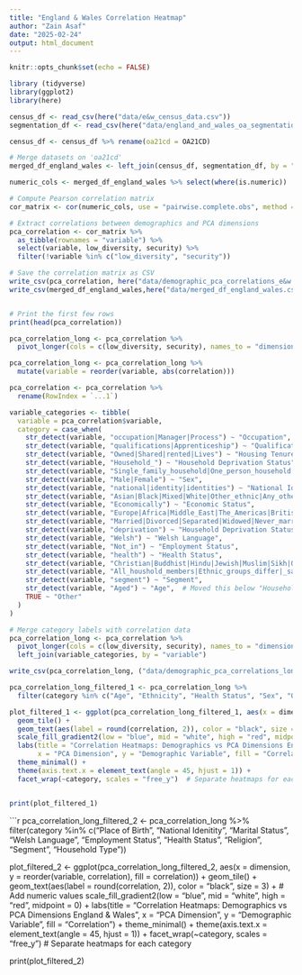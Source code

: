 ---
title: "England & Wales Correlation Heatmap"
author: "Zain Asaf"
date: "2025-02-24"
output: html_document
---

```{r setup, include=FALSE}
knitr::opts_chunk$set(echo = FALSE)
```

```{r}

library (tidyverse)
library(ggplot2)
library(here)

```

```{r}

census_df <- read_csv(here("data/e&w_census_data.csv")) 
segmentation_df <- read_csv(here("data/england_and_wales_oa_segmentation.csv"))

```

```{r}

census_df <- census_df %>% rename(oa21cd = OA21CD)

# Merge datasets on 'oa21cd'
merged_df_england_wales <- left_join(census_df, segmentation_df, by = "oa21cd")

numeric_cols <- merged_df_england_wales %>% select(where(is.numeric))

# Compute Pearson correlation matrix
cor_matrix <- cor(numeric_cols, use = "pairwise.complete.obs", method = "pearson")

# Extract correlations between demographics and PCA dimensions
pca_correlation <- cor_matrix %>%
  as_tibble(rownames = "variable") %>%
  select(variable, low_diversity, security) %>%
  filter(!variable %in% c("low_diversity", "security"))

# Save the correlation matrix as CSV
write_csv(pca_correlation, here("data/demographic_pca_correlations_e&w.csv"))
write_csv(merged_df_england_wales,here("data/merged_df_england_wales.csv"))


# Print the first few rows
print(head(pca_correlation))
```

```{r}

pca_correlation_long <- pca_correlation %>%
  pivot_longer(cols = c(low_diversity, security), names_to = "dimension", values_to = "correlation")

pca_correlation_long <- pca_correlation_long %>%
  mutate(variable = reorder(variable, abs(correlation)))

```

```{r}

pca_correlation <- pca_correlation %>%
  rename(RowIndex = `...1`)  

```



```{r}
variable_categories <- tibble(
  variable = pca_correlation$variable,
  category = case_when(
    str_detect(variable, "occupation|Manager|Process") ~ "Occupation",  
    str_detect(variable, "qualifications|Apprenticeship") ~ "Qualifications",
    str_detect(variable, "Owned|Shared|rented|Lives") ~ "Housing Tenure",
    str_detect(variable, "Household_") ~ "Household Deprivation Status",
    str_detect(variable, "Single_family_household|One_person_household|Multi_person_household|Other_household_types") ~ "Household Type",  
    str_detect(variable, "Male|Female") ~ "Sex",
    str_detect(variable, "national|identity|identities") ~ "National Identity",
    str_detect(variable, "Asian|Black|Mixed|White|Other_ethnic|Any_other_ethnic") ~ "Ethnicity",
    str_detect(variable, "Economically") ~ "Economic Status",
    str_detect(variable, "Europe|Africa|Middle_East|The_Americas|British_Overseas|Antarctica") ~ "Place of Birth",
    str_detect(variable, "Married|Divorced|Separated|Widowed|Never_married") ~ "Marital Status",
    str_detect(variable, "deprivation") ~ "Household Deprivation Status",
    str_detect(variable, "Welsh") ~ "Welsh Language",
    str_detect(variable, "Not_in") ~ "Employment Status",
    str_detect(variable, "health") ~ "Health Status", 
    str_detect(variable, "Christian|Buddhist|Hindu|Jewish|Muslim|Sikh|Other_religion|Not_answered|No_religion") ~ "Religion",
    str_detect(variable, "All_houshold_members|Ethnic_groups_differ|_same_ethnic_group") ~ "Household Ethnic Composition",
    str_detect(variable, "segment") ~ "Segment",
    str_detect(variable, "Aged") ~ "Age",  # Moved this below "Household Type"
    TRUE ~ "Other"
  )
)


```

```{r}

# Merge category labels with correlation data
pca_correlation_long <- pca_correlation %>%
  pivot_longer(cols = c(low_diversity, security), names_to = "dimension", values_to = "correlation") %>%
  left_join(variable_categories, by = "variable")

write_csv(pca_correlation_long, ("data/demographic_pca_correlations_long_e&w.csv"))

```



```{r}

pca_correlation_long_filtered_1 <- pca_correlation_long %>%
  filter(category %in% c("Age", "Ethnicity", "Health Status", "Sex", "Qualifications", "Housing Tenure", "Occupation", "Economic Satus")) 

plot_filtered_1 <- ggplot(pca_correlation_long_filtered_1, aes(x = dimension, y = reorder(variable, correlation), fill = correlation)) +
  geom_tile() +
  geom_text(aes(label = round(correlation, 2)), color = "black", size = 3) +  # Add numeric values
  scale_fill_gradient2(low = "blue", mid = "white", high = "red", midpoint = 0) +
  labs(title = "Correlation Heatmaps: Demographics vs PCA Dimensions England & Wales",
       x = "PCA Dimension", y = "Demographic Variable", fill = "Correlation") +
  theme_minimal() +
  theme(axis.text.x = element_text(angle = 45, hjust = 1)) +
  facet_wrap(~category, scales = "free_y")  # Separate heatmaps for each category


print(plot_filtered_1)

```

```{r}
pca_correlation_long_filtered_2 <- pca_correlation_long %>%
  filter(category %in% c("Place of Birth", "National Idenitity", "Marital Status", "Welsh Language", "Employment Status", "Health Status", "Religion", "Segment", "Household Type")) 


plot_filtered_2 <- ggplot(pca_correlation_long_filtered_2, aes(x = dimension, y = reorder(variable, correlation), fill = correlation)) +
  geom_tile() +
  geom_text(aes(label = round(correlation, 2)), color = "black", size = 3) +  # Add numeric values
  scale_fill_gradient2(low = "blue", mid = "white", high = "red", midpoint = 0) +
  labs(title = "Correlation Heatmaps: Demographics vs PCA Dimensions England & Wales",
       x = "PCA Dimension", y = "Demographic Variable", fill = "Correlation") +
  theme_minimal() +
  theme(axis.text.x = element_text(angle = 45, hjust = 1)) +
  facet_wrap(~category, scales = "free_y")  # Separate heatmaps for each category


print(plot_filtered_2)


